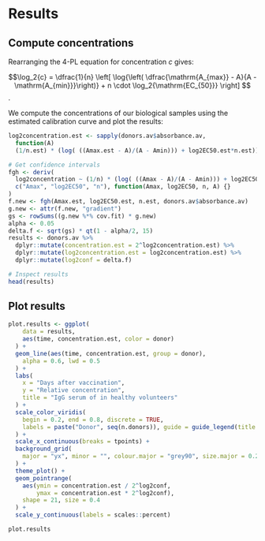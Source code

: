 # Results {#results}
## Compute concentrations
Rearranging the 4-PL equation for concentration $c$ gives:

$$\log_2{c} =  \dfrac{1}{n} \left[ \log{\left( \dfrac{\mathrm{A_{max}} - A}{A - \mathrm{A_{min}}}\right)} + n \cdot \log_2{\mathrm{EC_{50}}} \right] $$.

We compute the concentrations of our biological samples using the estimated calibration curve and plot the results:
```r

log2concentration.est <- sapply(donors.av$absorbance.av,
  function(A)
  (1/n.est) * (log( ((Amax.est - A)/(A - Amin))) + log2EC50.est*n.est))

# Get confidence intervals
fgh <- deriv(
  log2concentration ~ (1/n) * (log( ((Amax - A)/(A - Amin))) + log2EC50*n),
  c("Amax", "log2EC50", "n"), function(Amax, log2EC50, n, A) {}
)
f.new <- fgh(Amax.est, log2EC50.est, n.est, donors.av$absorbance.av)
g.new <- attr(f.new, "gradient")
gs <- rowSums((g.new %*% cov.fit) * g.new)
alpha <- 0.05
delta.f <- sqrt(gs) * qt(1 - alpha/2, 15)
results <- donors.av %>% 
  dplyr::mutate(concentration.est = 2^log2concentration.est) %>%
  dplyr::mutate(log2concentration.est = log2concentration.est) %>%
  dplyr::mutate(log2conf = delta.f) 

# Inspect results
head(results)
```

## Plot results
```r
plot.results <- ggplot(
    data = results,
    aes(time, concentration.est, color = donor)
  ) +
  geom_line(aes(time, concentration.est, group = donor), 
    alpha = 0.6, lwd = 0.5
  ) +
  labs(
    x = "Days after vaccination",
    y = "Relative concentration",
    title = "IgG serum of in healthy volunteers"
  ) +
  scale_color_viridis(
    begin = 0.2, end = 0.8, discrete = TRUE,
    labels = paste("Donor", seq(n.donors)), guide = guide_legend(title = "")
  ) +
  scale_x_continuous(breaks = tpoints) +
  background_grid(
    major = "yx", minor = "", colour.major = "grey90", size.major = 0.2
  ) +
  theme_plot() +
  geom_pointrange(
    aes(ymin = concentration.est / 2^log2conf, 
        ymax = concentration.est * 2^log2conf), 
    shape = 21, size = 0.4
  ) +
  scale_y_continuous(labels = scales::percent)

plot.results
```